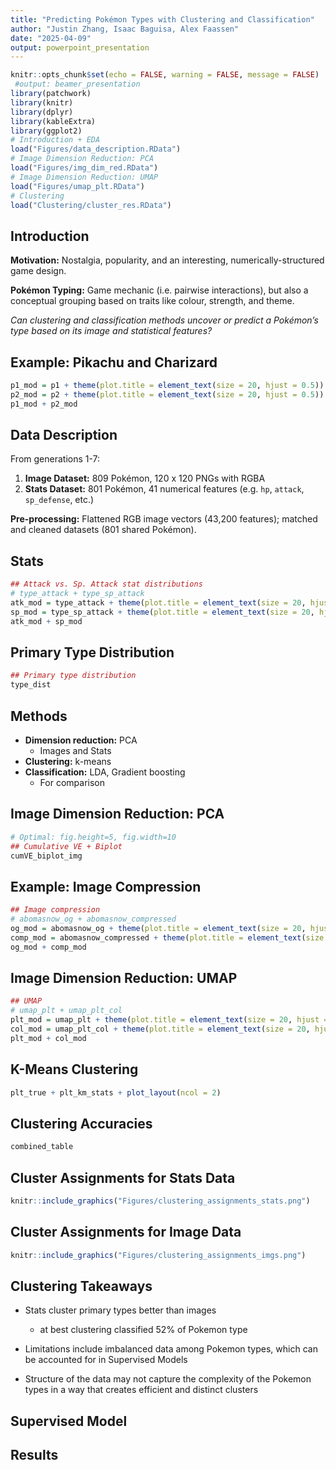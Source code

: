```yaml
---
title: "Predicting Pokémon Types with Clustering and Classification"
author: "Justin Zhang, Isaac Baguisa, Alex Faassen"
date: "2025-04-09"
output: powerpoint_presentation
---
```


```r
knitr::opts_chunk$set(echo = FALSE, warning = FALSE, message = FALSE)
 #output: beamer_presentation
library(patchwork)
library(knitr)
library(dplyr)
library(kableExtra)
library(ggplot2)
# Introduction + EDA
load("Figures/data_description.RData")
# Image Dimension Reduction: PCA
load("Figures/img_dim_red.RData")
# Image Dimension Reduction: UMAP
load("Figures/umap_plt.RData")
# Clustering
load("Clustering/cluster_res.RData")
```

## Introduction

**Motivation:** Nostalgia, popularity, and an interesting, numerically-structured game design.

**Pokémon Typing:** Game mechanic (i.e. pairwise interactions), but also a conceptual grouping based on traits like colour, strength, and theme.

*Can clustering and classification methods uncover or predict a Pokémon’s type based on its image and statistical features?*

## Example: Pikachu and Charizard

```r
p1_mod = p1 + theme(plot.title = element_text(size = 20, hjust = 0.5))
p2_mod = p2 + theme(plot.title = element_text(size = 20, hjust = 0.5))
p1_mod + p2_mod
```

## Data Description

From generations 1-7:

1. **Image Dataset:** 809 Pokémon, 120 x 120 PNGs with RGBA
2. **Stats Dataset:** 801 Pokémon, 41 numerical features (e.g. `hp`, `attack`, `sp_defense`, etc.)

**Pre-processing:** Flattened RGB image vectors (43,200 features); matched and cleaned datasets (801 shared Pokémon).

## Stats

```r
## Attack vs. Sp. Attack stat distributions
# type_attack + type_sp_attack
atk_mod = type_attack + theme(plot.title = element_text(size = 20, hjust = 0.5))
sp_mod = type_sp_attack + theme(plot.title = element_text(size = 20, hjust = 0.5))
atk_mod + sp_mod
```

## Primary Type Distribution

```r
## Primary type distribution
type_dist
```

## Methods

- **Dimension reduction:** PCA
  - Images and Stats
- **Clustering:** k-means
- **Classification:** LDA, Gradient boosting
  - For comparison

## Image Dimension Reduction: PCA

```r
# Optimal: fig.height=5, fig.width=10
## Cumulative VE + Biplot
cumVE_biplot_img
```

## Example: Image Compression

```r
## Image compression
# abomasnow_og + abomasnow_compressed
og_mod = abomasnow_og + theme(plot.title = element_text(size = 20, hjust = 0.5))
comp_mod = abomasnow_compressed + theme(plot.title = element_text(size = 20, hjust = 0.5))
og_mod + comp_mod
```

## Image Dimension Reduction: UMAP

```r
## UMAP
# umap_plt + umap_plt_col
plt_mod = umap_plt + theme(plot.title = element_text(size = 20, hjust = 0.5))
col_mod = umap_plt_col + theme(plot.title = element_text(size = 20, hjust = 0.5))
plt_mod + col_mod
```

## K-Means Clustering

```r
plt_true + plt_km_stats + plot_layout(ncol = 2)
```

## Clustering Accuracies

```r
combined_table
```

## Cluster Assignments for Stats Data
```r
knitr::include_graphics("Figures/clustering_assignments_stats.png")
```

## Cluster Assignments for Image Data
```r
knitr::include_graphics("Figures/clustering_assignments_imgs.png")
```

## Clustering Takeaways

- Stats cluster primary types better than images
  - at best clustering classified 52% of Pokemon type

- Limitations include imbalanced data among Pokemon types, which can be accounted for in Supervised Models

- Structure of the data may not capture the complexity of the Pokemon types in a way that creates efficient and distinct clusters

## Supervised Model

## Results
